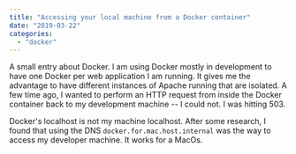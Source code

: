 ```yaml
---
title: "Accessing your local machine from a Docker container"
date: "2019-03-22"
categories: 
  - "docker"
---
```


A small entry about Docker. I am using Docker mostly in development to have one Docker per web application I am running. It gives me the advantage to have different instances of Apache running that are isolated. A few time ago, I wanted to perform an HTTP request from inside the Docker container back to my development machine -- I could not. I was hitting 503.

Docker's localhost is not my machine localhost. After some research, I found that using the DNS `docker.for.mac.host.internal` was the way to access my developer machine. It works for a MacOs.
